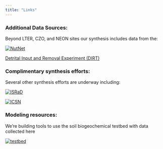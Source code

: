 ```yaml
---
title: "Links"
---
```


<!-- Start Writing Below in Markdown -->

### Additional Data Sources: 
Beyond LTER, CZO, and NEON sites our synthesis includes data from the:


[![NutNet](images/nutnet-white_horz.jpg)](http://www.nutnet.umn.edu/)


[Detrital Input and Removal Experiment (DIRT)](https://dirtnet.wordpress.com/)


### Complimentary synthesis efforts: 
Several other synthesis efforts are underway including:


[![ISRaD](images/ISRaD.jpg)](https://international-soil-radiocarbon-database.github.io/ISRaD/)


[![ICSN](images/iscn.jpg)](http://iscn.fluxdata.org/)


### Modeling resources:
We're building tools to use the soil biogeochemical testbed with data collected here


[![testbed](images/testbed.jpg)](https://github.com/wwieder/biogeochem_testbed_1.1)


